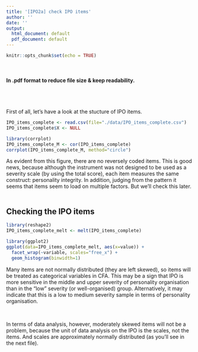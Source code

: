 ```yaml
---
title: '[IPO2a] check IPO items'
author: ''
date: ''
output:
  html_document: default
  pdf_document: default
---
```


```r
knitr::opts_chunk$set(echo = TRUE)
```

<br>

#### In .pdf format to reduce file size & keep readability. 

<br>
<br>

First of all, let's have a look at the stucture of IPO items.
```r
IPO_items_complete <- read.csv(file="./data/IPO_items_complete.csv")
IPO_items_complete$X <- NULL

library(corrplot)
IPO_items_complete_M <- cor(IPO_items_complete)
corrplot(IPO_items_complete_M, method="circle") 
```

As evident from this figure, there are no reversely coded items. This is good news, because although the instrument was not designed to be used as a severity scale (by using the total score), each item measures the same construct: personality integrity. In addition, judging from the pattern it seems that items seem to load on multiple factors. But we'll check this later. 
<br>
<br>

## Checking the IPO items

```r
library(reshape2)
IPO_items_complete_melt <- melt(IPO_items_complete)

library(ggplot2)
ggplot(data=IPO_items_complete_melt, aes(x=value)) +
  facet_wrap(~variable, scales="free_x") +
  geom_histogram(binwidth=1)
```

Many items are not normally distributed (they are left skewed), so items will be treated as categorical variables in CFA. This may be a sign that IPO is more sensitive in the middle and upper severity of personality organisation than in the "low" severity (or well-organised) group. Alternatively, it may indicate that this is a low to medium severity sample in terms of personality organisation. 

<br>

In terms of data analysis, however, moderately skewed items will not be a problem, because the unit of data analysis on the IPO is the scales, not the items. And scales are approximately normally distributed (as you'll see in the next file). 

